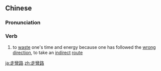 {{also|走弯路}}
==Chinese==
{{zh-forms|s=走弯路|type=12}}

===Pronunciation===
{{zh-pron
|m=zǒuwānlù
|c=zau2 waan1 lou6
|cat=v
}}

===Verb===
{{zh-verb}}

# to [[waste]] one's time and energy because one has followed the [[wrong]] [[direction]], to take an [[indirect]] [[route]]

{{zh-cat|Intermediate}}

[[ja:走彎路]]
[[zh:走彎路]]
